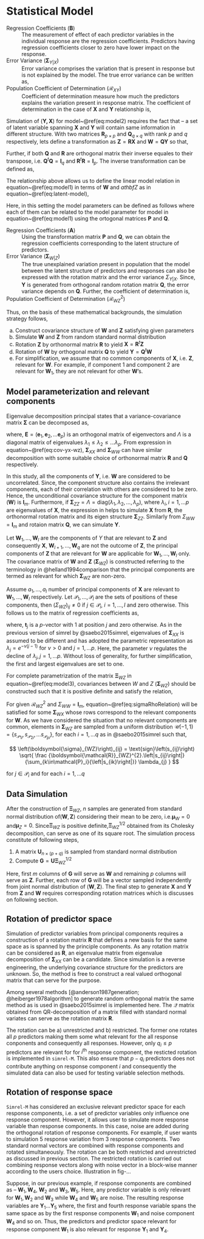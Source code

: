 # Statistical Model {#statistical-model}

Regression Coefficients $\left(\boldsymbol{B}\right)$
  : The measurement of effect of each predictor variables in the individual response are the regression coefficients. Predictors having regression coefficients closer to zero have lower impact on the response.
  \begin{equation}
    \mathbf{B} = \boldsymbol{\Sigma}_{YX} \boldsymbol{\Sigma}_{XX}^{-1}
  \end{equation}

Error Variance $\left(\boldsymbol{\Sigma}_{Y|X}\right)$
  : Error variance comprises the variation that is present in response but is not explained by the model. The true error variance can be written as,
  \begin{equation}
    \boldsymbol{\Sigma}_{Y|X} = \boldsymbol{\Sigma}_{YY} - 
      \boldsymbol{\Sigma}_{YX} \boldsymbol{\Sigma}_{XX}^{-1} \boldsymbol{\Sigma}_{XY}
  \end{equation}

Population Coefficient of Determination $\left(\boldsymbol{\mathcal{R}}_{XY}\right)$
  : Coefficient of determination measure how much the predictors explains the variation present in response matrix. The coefficient of determination in the case of $\mathbf{X}$ and $\mathbf{Y}$ relationship is,
  \begin{equation}
    \boldsymbol{\mathcal{R}}^2_{XY} = \boldsymbol{\Sigma}_{YX} \boldsymbol{\Sigma}_{XX}^{-1}
      \boldsymbol{\Sigma}_{XY} \boldsymbol{\Sigma}_{YY}^{-1}
  \end{equation}

Simulation of $(\mathbf{Y, X})$ for model~\@ref(eq:model2) requires the fact that -- a set of latent variable spanning $\mathbf{X}$ and $\mathbf{Y}$ will contain same information in different structure. With two matrices $\mathbf{R}_{p\times p}$ and $\mathbf{Q}_{q \times q}$ with rank $p$ and $q$ respectively, lets define a transformation as $\mathbf{Z} = \mathbf{RX}$ and $\mathbf{W} = \mathbf{QY}$ so that,

\begin{align}
  \begin{bmatrix}\mathbf{W} \\ 
  \boldsymbol{Z}\end{bmatrix}  & \sim N \left(
    \begin{bmatrix}
      \boldsymbol{\mu}_W \\ \boldsymbol{\mu}_Z
    \end{bmatrix},
    \begin{bmatrix}
      \boldsymbol{\Sigma}_{WW} & \boldsymbol{\Sigma}_{WZ}^t \\
      \boldsymbol{\Sigma}_{ZW} & \boldsymbol{\Sigma}_{ZZ}
    \end{bmatrix} \right) \nonumber \\
  & = N \left(
    \begin{bmatrix}
      \boldsymbol{Q\mu}_Y \\
      \boldsymbol{R\mu}_X
    \end{bmatrix},
    \begin{bmatrix}
      \boldsymbol{Q\Sigma}_{YY}\boldsymbol{Q}^t & \boldsymbol{Q\Sigma}_{XY}^t\mathbf{R}^t \\
      \boldsymbol{R\Sigma}_{XY}\boldsymbol{Q}^t & \boldsymbol{R\Sigma}_{XX}\mathbf{R}^t
    \end{bmatrix}
  \right)
  (\#eq:model3)
\end{align}

Further, if both $\mathbf{Q}$ and $\mathbf{R}$ are orthogonal matrix their inverse equales to their transpose, i.e. $\mathbf{Q}^t\mathbf{Q} = \mathbf{I}_q$ and $\mathbf{R}^t\mathbf{R} = \mathbf{I}_p$. The inverse transformation can be defined as,

\begin{align}
\boldsymbol{\Sigma}_{XX}                                                                                                                                                                          = \boldsymbol{R}^t\boldsymbol{\Sigma}_{ZZ}  \boldsymbol{R}, & \boldsymbol{\Sigma}_{XY}
    = \boldsymbol{R}^t \boldsymbol{\Sigma}_{ZW} \boldsymbol{Q} \nonumber \\
\boldsymbol{\Sigma}_{YY}                                                                                                                                                                          = \boldsymbol{Q}^t\boldsymbol{\Sigma}_{WW} \boldsymbol{Q}, & \boldsymbol{\Sigma}_{YX} = \boldsymbol{Q}^t \boldsymbol{\Sigma}_{WZ} \boldsymbol{R}
(\#eq:cov-yx-wz)
\end{align}

The relationship above allows us to define the linear model relation in equation~\@ref(eq:model1) in terms of $\mathbf{W}$ and $athbf{Z}$ as in equation~\@ref(eq:latent-model),

\begin{equation}
  \mathbf{W} = 	\boldsymbol{\mu}_W + \mathbf{A}^t \left(\mathbf{Z} - \boldsymbol{\mu}_Z\right) + \boldsymbol{\tau}; \qquad
  \boldsymbol{\tau} \sim N\left(\mathbf{0}, \boldsymbol{\Sigma}_{W|Z}\right)
  (\#eq:latent-model)
\end{equation}

Here, in this setting the model parameters can be defined as follows where each of them can be related to the model parameter for model in equation~\@ref(eq:model1) using the ortogonal matrices $\mathbf{P}$ and $\mathbf{Q}$.

Regression Coefficients $\left(\mathbf{A}\right)$
  : Using the transformation matrix $\mathbf{P}$ and $\mathbf{Q}$, we can obtain the regression coefficients corresponding to the latent structure of predictors.
  \begin{align}
    \mathbf{A}	&	= \boldsymbol{\Sigma}_{WZ} \boldsymbol{\Sigma}_{ZZ}^{-1}
                  = \boldsymbol{Q\Sigma}_{YZ}\mathbf{R}^t\left[\boldsymbol{R\Sigma}_{XX}\mathbf{R}^t\right]^{-1}
                  = \boldsymbol{Q\Sigma}_{YX}\boldsymbol{\Sigma}_{XX}^{-1}R^t = \mathbf{QBR}^t
  \end{align}

Error Variance $\left(\boldsymbol{\Sigma}_{W|Z}\right)$
  : The true unexplained variation present in population that the model between the latent structure of predictors and responses can also be expressed with the rotation matrix and the error variance $\Sigma_{Y|X}$.
  \begin{align}
    \boldsymbol{\Sigma}_{W|Z}
    &=	\boldsymbol{Q\Sigma}_{YY}\mathbf{Q}^t -
    \boldsymbol{Q \Sigma}_{YX}\mathbf{R}^t \left[\boldsymbol{R\Sigma}_{XX}\boldsymbol{R}^t\right]^{-1}
      \boldsymbol{R\Sigma}_{XY}\mathbf{Q}^t \nonumber \\
    &= 	\boldsymbol{Q\Sigma}_{YY}\mathbf{Q}^t - \boldsymbol{Q \Sigma}_{YX}\boldsymbol{\Sigma}_{XX}^{-1}\boldsymbol{\Sigma}_{XY}\mathbf{Q}^t \nonumber \\
    &= 	\mathbf{Q}\left[\boldsymbol{\Sigma}_{YY} -
      \boldsymbol{\Sigma}_{YX}\boldsymbol{\Sigma}_{XX}^{-1}\boldsymbol{\Sigma}_{XY}\right]\mathbf{Q}^{t} \nonumber \\
    &= 	\mathbf{Q} \boldsymbol{\Sigma}_{Y|X}\mathbf{Q}^t
  \end{align}
  Since, $\mathbf{Y}$ is generated from orthogonal random rotation matrix $\mathbf{Q}$, the error variance depends on $\mathbf{Q}$. Further, the coefficient of determination is,

Population Coefficient of Determination $\left(\boldsymbol{\mathcal{R}}_{WZ}^{2}\right)$
  : \begin{align}
    \boldsymbol{\mathcal{R}}^2_{XY} & =
                              \mathbf{Q}^t\boldsymbol{\Sigma}_{WZ}\boldsymbol{\Sigma}^{-1}_{ZZ}\boldsymbol{\Sigma}_{ZW}\boldsymbol{\Sigma}_{WW}^{-1}\boldsymbol{Q} \nonumber \\
                            & = \mathbf{Q}^t\boldsymbol{\mathcal{R}}^2_{WZ}\mathbf{Q} \nonumber \\
    \text{i.e. }\boldsymbol{\mathcal{R}}^2_{WZ} &= \mathbf{Q}\boldsymbol{\mathcal{R}}^2_{XY}\mathbf{Q}^t
    \end{align}

Thus, on the basis of these mathematical backgrounds, the simulation strategy follows,

a) Construct covariance structure of $\mathbf{W}$ and $\mathbf{Z}$ satisfying given parameters
b) Simulate $\mathbf{W}$ and $\mathbf{Z}$ from random standard normal distribution
c) Rotation $\mathbf{Z}$ by orthonormal matrix $\mathbf{R}$ to yield $\mathbf{X} = \mathbf{R}^t \mathbf{Z}$
d) Rotation of $\mathbf{W}$ by orthogonal matrix $\mathbf{Q}$ to yield $\mathbf{Y} = \mathbf{Q}^t \mathbf{W}$
e) For simplification, we assume that no common components of $\mathbf{X}$, i.e. $\mathbf{Z}$, relevant for $\mathbf{W}$. For example, if component 1 and component 2 are relevant for $\mathbf{W}_1$, they are not relevant for other $\mathbf{W}$'s.

## Model parameterization and relevant components {#model-parameter-relevant-components}
Eigenvalue decomposition principal states that a variance-covariance matrix $\boldsymbol{\Sigma}$ can be decomposed as,

\begin{equation}
  \Sigma = \mathbf{E}\Lambda \mathbf{E}^t
\end{equation}

where, $\mathbf{E} = (\mathbf{e}_1, \mathbf{e}_2, \ldots \mathbf{e}_p)$ is an orthogonal matrix of eigenvectors and $\Lambda$ is a diagonal matrix of eigenvalues $\lambda_1 \le \lambda_2 \le \ldots \lambda_p$. From expression in equation~\@ref(eq:cov-yx-wz), $\boldsymbol{\Sigma}_{XX}$ and $\boldsymbol{\Sigma}_{WW}$ can have similar decomposition with some suitable choice of orthonormal matrix $\mathbf{R}$ and $\mathbf{Q}$ respectively.

In this study, all the components of $\mathbf{Y}$, i.e. $\mathbf{W}$ are considered to be uncorrelated. Since, the component structure also contains the irrelevant components, each of their correlation with others are considered to be zero. Hence, the unconditional covariance structure for the component matrix ($\mathbf{W}$) is $\mathbf{I}_m$. Furthermore, if $\boldsymbol{\Sigma}_{ZZ} = \Lambda = \text{diag}({\lambda_1, \lambda_2, \ldots, \lambda_p})$, where $\lambda_i, i = 1, \ldots p$ are eigenvalues of $\mathbf{X}$, the expression in \mbox{equation~\@ref(eq:cov-yx-wz)} helps to simulate $\mathbf{X}$ from $\mathbf{R}$, the orthonormal rotation matrix and its eigen structure $\boldsymbol{\Sigma}_{ZZ}$. Similarly from $\Sigma_{WW} = \mathbf{I}_m$ and rotaion matrix $\mathbf{Q}$, we can simulate $\mathbf{Y}$.

Let $\mathbf{W}_1, \ldots, \mathbf{W}_l$ are the components of $Y$ that are relevant to $\mathbf{Z}$ and consequently $\mathbf{X}$, $\mathbf{W}_{l+1}, \ldots, \mathbf{W}_q$ are not the outcome of $\mathbf{Z}$, the principal components of $\mathbf{Z}$ that are relevant for $\mathbf{W}$ are applicable for $\mathbf{W}_1, \ldots, \mathbf{W}_l$ only. The covariance matrix of $\mathbf{W}$ and $\mathbf{Z}$ ($\boldsymbol{\Sigma}_{WZ}$) is constructed referring to the terminology in @helland1994comparison that the principal components are termed as relevant for which $\boldsymbol{\Sigma}_{WZ}$ are non-zero.

Assume $a_1, \ldots, a_l$ number of principal components of $\mathbf{X}$ are relevant to $\mathbf{W}_1, \ldots, \mathbf{W}_l$ respectively. Let $\mathcal{P}_1, \ldots, \mathcal{P}_l$ are the sets of positions of these components, then $(\Sigma_{WZ})_{ij} \ne 0$ if $j \in \mathcal{P}_i$, $i = 1, \ldots, l$ and zero otherwise. This follows us to the matrix of regression coefficients as,

\begin{equation}
  \mathbf{A} =
  \begin{cases}
    \boldsymbol{\Sigma}_{WZ}\boldsymbol{\Sigma}_{ZZ}^{-1} =
    \sum_{j \in \mathcal{P}_i}{\left(\frac{\sigma_{ij}}{\lambda_j} \mathbf{t}_j\right)} & \text{ for } i = 1, \ldots, l \\
    0 & \text{ otherwise }
  \end{cases}
\end{equation}

where, $\mathbf{t}_j$ is a $p$-vector with 1 at position $j$ and zero otherwise. As in the previous version of simrel by @saebo2015simrel, eigenvalues of $\boldsymbol{\Sigma}_{XX}$ is assumed to be different and has adopted the parametric representation as $\lambda_j 	=	e^{-\nu(j - 1)}\text{ for } \nu>0 \text{ and } j = 1, \ldots p$. Here, the parameter $\nu$ regulates the decline of $\lambda_j, j = 1, \ldots p$. Without loss of generality, for further simplification, the first and largest eigenvalues are set to one.

For complete parametrization of the matrix $\boldsymbol{\Xi}_{WZ}$ in equation~\@ref(eq:model3), covariances between $W$ and $Z$ ($\boldsymbol{\Sigma}_{WZ}$)  should be constructed such that it is positive definite and satisfy the relation,

\begin{align}
  \boldsymbol{\mathcal{R}}^{2}_{WZ}                                      &=
    \boldsymbol{\Sigma}_{WZ}\boldsymbol{\Sigma}^{-1}_{ZZ}\boldsymbol{\Sigma}_{ZW}\boldsymbol{\Sigma}_{WW}^{-1} \nonumber \\
  \text{i.e, } \boldsymbol{\mathcal{R}}_{WZ}^{2}\boldsymbol{\Sigma}_{WW} &=
    \boldsymbol{\Sigma}_{WZ}\boldsymbol{\Lambda}^{-1}\boldsymbol{\Sigma}_{ZW}
(\#eq:sigmaRhoRelation)
\end{align}

For given $\boldsymbol{\mathcal{R}}_{WZ}^{2}$ and $\Sigma_{WW} = \mathbf{I}_m$, equation~\@ref(eq:sigmaRhoRelation) will be satisfied for some $\boldsymbol{\Sigma}_{WX}$ whose rows correspond to the relevant components for $\mathbf{W}$. As we have considered the situation that no relevant components are common, elements in $\boldsymbol{\Sigma}_{WZ}$ are sampled from a uniform distribution $\mathcal{U}(-1, 1) = \{s_{\mathcal{P}_{1i}}, s_{\mathcal{P}_{2i}}, \ldots s_{\mathcal{P}_{pi}}\}$, for each $i = 1, \ldots q$ as in @saebo2015simrel such that,

$$
\left(\boldsymbol{\sigma}_{WZ}\right)_{ij} = \text{sign}\left(s_{ij}\right)
\sqrt{
  \frac
    {\boldsymbol{\mathcal{R}}_{WZ}^{2}.\left|s_{ij}\right|}
    {\sum_{k\in\mathcal{P}_i}{\left|s_{ik}\right|}}
  \lambda_{j}
}
$$

for $j  \in \mathcal{P}_i$ and for each $i = 1, \ldots q$

## Data Simulation {#data-simulation}
After the construction of $\boldsymbol{\Xi}_{WZ}$, $n$ samples are generated from standard normal distribution of$\left(\mathbf{W}, \mathbf{Z} \right)$ considering their mean to be zero, i.e.$\boldsymbol{\mu}_W = 0$ and$\boldsymbol{\mu}_Z=0$. Since$\boldsymbol{\Xi}_{WZ}$ is positive definite,$\boldsymbol{\Xi}_{WZ}^{1/2}$ obtained from its Cholesky decomposition, can serve as one of its square root.  The simulation process constitute of following steps,

1) A matrix $\mathbf{U}_{n\times (p + q)}$ is sampled from standard normal distribution
2) Compute $\mathbf{G} = \boldsymbol{U\Xi}_{WZ}^{1/2}$

Here, first $m$  columns of $\mathbf{G}$  will serve as $\mathbf{W}$  and remaining $p$  columns will serve as $\mathbf{Z}$. Further, each row of $\mathbf{G}$  will be a vector sampled independently from joint normal distribution of $\left(\mathbf{W}, \mathbf{Z}\right)$. The final step to generate $\mathbf{X}$  and $\mathbf{Y}$  from $\mathbf{Z}$  and $\mathbf{W}$  requires corresponding rotation matrices which is discusses on following section.

## Rotation of predictor space {#rotation-predictor-space}
Simulation of predictor variables from principal components requires a construction of a rotation matrix $\mathbf{R}$ that defines a new basis for the same space as is spanned by the principle components. As any rotation matrix can be considered as $\mathbf{R}$, an eigenvalue matrix from eigenvalue decomposition of $\boldsymbol{\Sigma}_{XX}$ can be a candidate. Since simulation is a reverse engineering, the underlying covariance structure for the predictors are unknown. So, the method is free to construct a real valued orthogonal matrix that can serve for the purpose.

Among several methods [@anderson1987generation; @heiberger1978algorithm] to generate random orthogonal matrix the same method as is used in @saebo2015simrel is implemented here. The $\mathcal{Q}$ matrix obtained from QR-decomposition of a matrix filled with standard normal variates can serve as the rotation matrix $\mathbf{R}$.

The rotation can be a) unrestricted and b) restricted. The former one rotates all $p$ predictors making them some what relevant for the all response conponents and consequently all responses. However, only $q_i \le p$ predictors are relevant for for $i^\text{th}$ response component, the resticted rotation is implemented in `simrel-M`. This also ensure that $p-q_i$ predictors does not contribute anything on response component $i$ and consequently the simulated data can also be used for testing variable selection methods.

## Rotation of response space {#rotation-response-space}
`Simrel-M` has considered an exclusive relevant predictor space for each response components, i.e. a set of predictor variables only influence one response component. However, it allows user to simulate more response variable than response components. In this case, noise are added during the orthogonal rotation of response components. For example, if user wants to simulation 5 response variation from 3 response components. Two standard normal vectors are combined with response components and rotated simultaneously. The rotation can be both restricted and unrestricted as discussed in previous section. The restricted rotation is carried out combining response vectors along with noise vector in a block-wise manner according to the users choice. Illustration in fig-...

Suppose, in our previous example, if response components are combined as -- $\mathbf{W}_1, \mathbf{W}_4$, $\mathbf{W}_2$ and $\mathbf{W}_3, \mathbf{W}_5$. Here, any predictor variable is only relevant for $\mathbf{W}_1, \mathbf{W}_2$ and $\mathbf{W}_3$ while $\mathbf{W}_4$ and $\mathbf{W}_5$ are noise. The resulting response variables are $\mathbf{Y}_1 \ldots \mathbf{Y}_5$ where, the first and fourth response variable spans the same space as by the first response components $\mathbf{W}_1$ and noise component $\mathbf{W}_4$ and so on. Thus, the predictors and predictor space relevant for response component $\mathbf{W}_1$ is also relevant for response $\mathbf{Y}_1$ and $\mathbf{Y}_4$.



